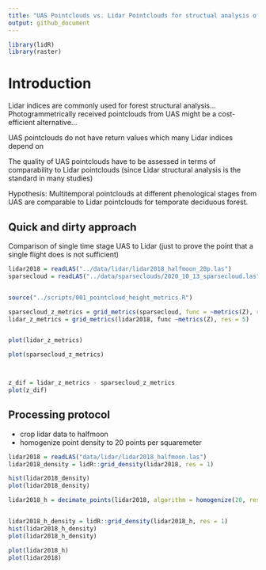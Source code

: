 ```yaml
---
title: "UAS Pointclouds vs. Lidar Pointclouds for structual analysis of forests"
output: github_document
---
```


```r
library(lidR)
library(raster)
```



# Introduction

Lidar indices are commonly used for forest structural analysis...
Photogrammetrically received pointclouds from UAS might be a cost-efficient alternative...

UAS pointclouds do not have return values which many Lidar indices depend on




The quality of UAS pointclouds have to be assessed in terms of comparability to Lidar pointclouds (since Lidar structural analysis is the standard in many studies)

Hypothesis: Multitemporal pointclouds at different phenological stages from UAS are comparable to Lidar pointclouds for temporate deciduous forest.


## Quick and dirty approach

Comparison of single time stage UAS to Lidar (just to prove the point that a single flight does is not sufficient)


```r
lidar2018 = readLAS("../data/lidar/lidar2018_halfmoon_20p.las")
sparsecloud = readLAS("../data/sparseclouds/2020_10_13_sparsecloud.las")


source("../scripts/001_pointcloud_height_metrics.R")

sparsecloud_z_metrics = grid_metrics(sparsecloud, func = ~metrics(Z), res = 5)
lidar_z_metrics = grid_metrics(lidar2018, func ~metrics(Z), res = 5)


plot(lidar_z_metrics)

plot(sparsecloud_z_metrics)



z_dif = lidar_z_metrics - sparsecloud_z_metrics
plot(z_dif)


```



## Processing protocol

* crop lidar data to halfmoon
* homogenize point density to 20 points per squaremeter


```r
lidar2018 = readLAS("data/lidar/lidar2018_halfmoon.las")
lidar2018_density = lidR::grid_density(lidar2018, res = 1)

hist(lidar2018_density)
plot(lidar2018_density)

lidar2018_h = decimate_points(lidar2018, algorithm = homogenize(20, res = 1))


lidar2018_h_density = lidR::grid_density(lidar2018_h, res = 1)
hist(lidar2018_h_density)
plot(lidar2018_h_density)

plot(lidar2018_h)
plot(lidar2018)
```





